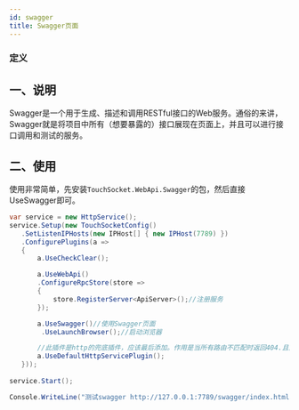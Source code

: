 ```yaml
---
id: swagger
title: Swagger页面
---
```



### 定义

<TouchSocketWebApiSwaggerDefinition />


## 一、说明

Swagger是一个用于生成、描述和调用RESTful接口的Web服务。通俗的来讲，Swagger就是将项目中所有（想要暴露的）接口展现在页面上，并且可以进行接口调用和测试的服务。

## 二、使用

使用非常简单，先安装`TouchSocket.WebApi.Swagger`的包，然后直接UseSwagger即可。

```csharp {14-15}
var service = new HttpService();
service.Setup(new TouchSocketConfig()
   .SetListenIPHosts(new IPHost[] { new IPHost(7789) })
   .ConfigurePlugins(a =>
   {
       a.UseCheckClear();

       a.UseWebApi()
       .ConfigureRpcStore(store =>
       {
           store.RegisterServer<ApiServer>();//注册服务
       });

       a.UseSwagger()//使用Swagger页面
        .UseLaunchBrowser();//启动浏览器

       //此插件是http的兜底插件，应该最后添加。作用是当所有路由不匹配时返回404.且内部也会处理Option请求。可以更好的处理来自浏览器的跨域探测。
       a.UseDefaultHttpServicePlugin();
   }));
   
service.Start();

Console.WriteLine("测试swagger http://127.0.0.1:7789/swagger/index.html");
```